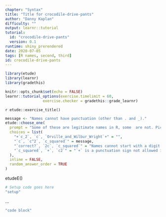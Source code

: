 ```yaml
---
chapter: "Syntax"
title: "Title for crocodile-drive-pants"
author: "Danny Kaplan"
difficulty: ""
output: learnr::tutorial
tutorial:
  id: "crocodile-drive-pants"
  version: 0.1
runtime: shiny_prerendered
date: 2020-07-05 
tags: [R names, second, third]
id: crocodile-drive-pants
---
```


```r
library(etude)
library(learnr)
library(gradethis)

knitr::opts_chunk$set(echo = FALSE)
learnr::tutorial_options(exercise.timelimit = 60, 
                 exercise.checker = gradethis::grade_learnr)
```


`r etude::exercise_title()` 

```r
message <- "Names cannot have punctuation (other than . and _)."
etude::choose_one(
  prompt = "Some of these are legitimate names in R, some  are not. Pick the set where  all the names are  legitimate.",
  choices = list(
    "+`c_2`, `c`, `Orville_and_Wilbur_Wright`+" = "",
    "`c`, `c^2`, `c_squared`" = message,
    "`correct?`, `2c`, `c_squared`" = "Names cannot start with a digit.",
    "`c_squared`, `+`, `c2`" = "`+` is a punctuation sign not allowed in an R name." 
  ),
  inline = FALSE,
  random_answer_order = TRUE
)
```

etudeE()
<!------------------ Start learnr exercise: crocodile-drive-pants-E1 -->

```r
# Setup code goes here
"setup"
```
<span title='crocodile-drive-pants-E1'>...</span>
```r
"code block"
```

```r

```

```r

```

<!-------------------- End of learnr exercise: crocodile-drive-pants-E1 -->
